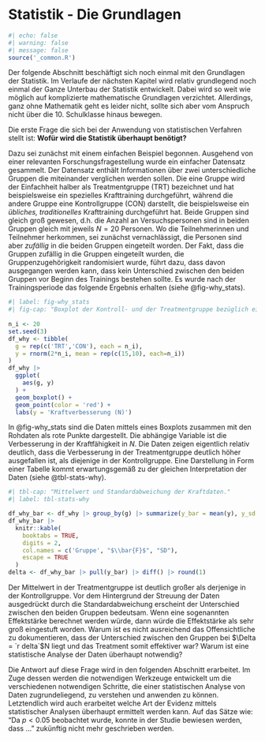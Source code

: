 # Statistik - Die Grundlagen

```r
#| echo: false
#| warning: false
#| message: false
source('_common.R')
```

Der folgende Abschnitt beschäftigt sich noch einmal mit den Grundlagen der Statistik. Im Verlaufe der nächsten Kapitel wird relativ grundlegend noch einmal der Ganze Unterbau der Statistik entwickelt. Dabei wird so weit wie möglich auf komplizierte mathematische Grundlagen verzichtet. Allerdings, ganz ohne Mathematik geht es leider nicht, sollte sich aber vom Anspruch nicht über die 10. Schulklasse hinaus bewegen.

Die erste Frage die sich bei der Anwendung von statistischen Verfahren stellt ist:
**Wofür wird die Statistik überhaupt benötigt?**

Dazu sei zunächst mit einem einfachen Beispiel begonnen. Ausgehend von einer relevanten Forschungsfragestellung wurde ein einfacher Datensatz gesammelt. Der Datensatz enthält Informationen über zwei unterschiedliche Gruppen die miteinander verglichen werden sollen. Die eine Gruppe wird der Einfachheit halber als Treatmentgruppe (TRT) bezeichnet und hat beispielsweise ein spezielles Krafttraining durchgeführt, während die andere Gruppe eine Kontrollgruppe (CON) darstellt, die beispielsweise ein *übliches, traditionelles* Krafttraining durchgeführt hat. Beide Gruppen sind gleich groß gewesen, d.h. die Anzahl an Versuchspersonen sind in beiden Gruppen gleich mit jeweils $N = 20$ Personen. Wo die Teilnehmerinnen und Teilnehmer herkommen, sei zunächst vernachlässigt, die Personen sind aber *zufällig* in die beiden Gruppen eingeteilt worden. Der Fakt, dass die Gruppen zufällig in die Gruppen eingeteilt wurden, die Gruppenzugehörigkeit randomisiert wurde, führt dazu, dass davon ausgegangen werden kann, dass kein Unterschied zwischen den beiden Gruppen vor Beginn des Trainings bestehen sollte. Es wurde nach der Trainingsperiode das folgende Ergebnis erhalten (siehe @fig-why_stats). 

```r
#| label: fig-why_stats
#| fig-cap: "Boxplot der Kontroll- und der Treatmentgruppe bezüglich einer abhängigen Variable (Rohdaten als rote Punkte)"
 
n_i <- 20
set.seed(3)
df_why <- tibble(
  g = rep(c('TRT','CON'), each = n_i),
  y = rnorm(2*n_i, mean = rep(c(15,10), each=n_i))
)
df_why |> 
  ggplot(
    aes(g, y)
  ) +
  geom_boxplot() + 
  geom_point(color = 'red') +
  labs(y = 'Kraftverbesserung (N)')
```

In @fig-why_stats sind die Daten mittels eines Boxplots zusammen mit den Rohdaten als rote Punkte dargestellt. Die abhängige Variable ist die Verbesserung in der Kraftfähigkeit in $N$. Die Daten zeigen eigentlich relativ deutlich, dass die Verbesserung in der Treatmentgruppe deutlich höher ausgefallen ist, als diejenige in der Kontrollgruppe. Eine Darstellung in Form einer Tabelle kommt erwartungsgemäß zu der gleichen Interpretation der Daten (siehe @tbl-stats-why).

```r
#| tbl-cap: "Mittelwert und Standardabweichung der Kraftdaten."
#| label: tbl-stats-why

df_why_bar <- df_why |> group_by(g) |> summarize(y_bar = mean(y), y_sd = sd(y))  
df_why_bar |> 
  knitr::kable(
    booktabs = TRUE,
    digits = 2,
    col.names = c('Gruppe', "$\\bar{F}$", "SD"),
    escape = TRUE
  )
delta <- df_why_bar |> pull(y_bar) |> diff() |> round(1)
```

Der Mittelwert in der Treatmentgruppe ist deutlich großer als derjenige in der Kontrollgruppe. Vor dem Hintergrund der Streuung der Daten ausgedrückt durch die Standardabweichung erscheint der Unterschied zwischen den beiden Gruppen bedeutsam. Wenn eine sogenannten Effektstärke berechnet werden würde, dann würde die Effektstärke als sehr groß eingestuft worden. Warum ist es nicht ausreichend das Offensichtliche zu dokumentieren, dass der Unterschied zwischen den Gruppen bei $\Delta = `r delta`$N liegt und das Treatment somit effektiver war? Warum ist eine statistische Analyse der Daten überhaupt notwendig?

Die Antwort auf diese Frage wird in den folgenden Abschnitt erarbeitet. Im Zuge dessen werden die notwendigen Werkzeuge entwickelt um die verschiedenen notwendigen Schritte, die einer statistischen Analyse von Daten zugrundeliegend, zu verstehen und anwenden zu können. Letztendlich wird auch erarbeitet welche Art der Evidenz mittels statistischer Analysen überhaupt ermittelt werden kann. Auf das Sätze wie: "Da $p < 0.05$ beobachtet wurde, konnte in der Studie bewiesen werden, dass ..." zukünftig nicht mehr geschrieben werden.

